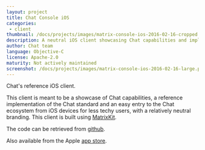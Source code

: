 ```yaml
---
layout: project
title: Chat Console iOS
categories: 
 - client
thumbnail: /docs/projects/images/matrix-console-ios-2016-02-16-cropped.png
description: A neutral iOS client showcasing Chat capabilities and implementation.
author: Chat team
language: Objective-C
license: Apache-2.0
maturity: Not actively maintained
screenshot: /docs/projects/images/matrix-console-ios-2016-02-16-large.png
---
```


Chat's reference iOS client.

This client is meant to be a showcase of Chat capabilities, a reference implementation of the Chat standard and an easy entry to the Chat ecosystem from iOS devices for less techy users,  with a relatively neutral branding. This client is built using [MatrixKit](https://matrix.org/blog/project/matrix-ios-matrixkit/).

The code can be retrieved from [github](https://github.com/matrix-org/matrix-ios-console).

Also available from the Apple [app store](https://itunes.apple.com/gb/app/matrix-console/id970074271?mt=8).
